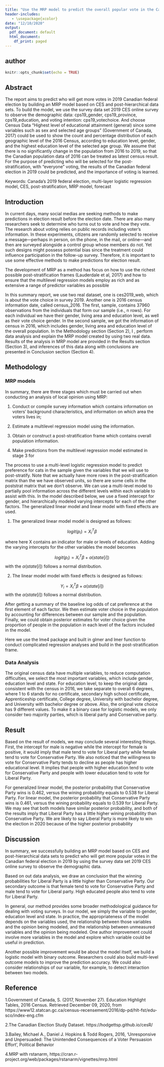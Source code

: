```yaml
---
title: "Use the MRP model to predict the overall popular vote in the Canadian Federal Election in 2019"
header-includes:
   - \usepackage{xcolor}
date: "12/10/2020"
output:
  pdf_document: default
  html_document:
    df_print: paged
---
```


## author
\begin{itemize}
  \item Xiaoxi Bai (1004144749)
\end{itemize}

\textcolor{red}{\underline{Please click \href{https://github.com/XiaoxiBai03/STA304-Final-Project}{\textbf{"here"}} to access the GitHub repository for all work.}}

```r
knitr::opts_chunk$set(echo = TRUE)
```

## Abstract

The report aims to predict who will get more votes in 2019 Canadian federal election by building an MRP model based on CES and post-hierarchical data sets. To build the model, we use the survey data set 2019 CES online survey to observe the demographic data: cps19_gender, cps19_province, cps19_education, and voting intention: cps19_votechoice. And choose Census Data “Highest level of educational attainment (general) since some variables such as sex and selected age groups” (Government of Canada, 2017) could be used to show the count and percentage distribution of each geographic level of the 2016 Census, according to education level, gender, and the highest education level of the selected age group. We assume that there is no significantly change in the population from 2016 to 2019, so that the Canadian population data of 2016 can be treated as latest census result. For the purpose of predicting who will be selected for the post-stratification, with "everyone" voting, the results of the Canadian federal election in 2019 could be  predicted, and the importance of voting is learned.

Keywords: Canada's 2019 federal election, multi-layer logistic regression model, CES, post-stratification, MRP model, forecast

## Introduction

In current days, many social medias are seeking methods to make predictions in election result before the election date. There are also many researchers seek to determine who turns out to vote and
how they vote. The research about voting relies on public records including voter's information. In these experiments, citizens are randomly selected to
receive a message—perhaps in person, on the phone, in the mail, or online—and
then are surveyed alongside a control group whose members do not. Yet such
designs might possess potential bias since the treatment could influence participation in the
follow-up survey. Therefore, it is important to use some effective methods to make predictions for election result. 

The development of MRP as a method has focus on how to use the richest
possible post-stratification frames (Lauderdale et al, 2017) and how to ensure that the multilevel regression models employ as rich and as extensive a range of predictor variables as possible

In this summary report, we use two real dataset, one is ces2019_web, which is about the vote choice in survey 2019. Another one is 2016 census information date, called census_2016. The first, sample, contains 37960 observations from the individuals that form our sample (i.e., n rows). For each individual we have their gender, living area and education level, as well as their vote choice gender. In the second sample, we got the information of census in 2016, which includes gender, living area and education level of the overall population. In the Methodology section (Section 2), I , perform data analysis and explain the MRP model created by using two real data. Results of the analysis in MRP model  are provided in the Results section (Section 3), and inferences of this data along with conclusions are presented in Conclusion section (Section 4).

## Methodology

### MRP models

In summary, there are three stages which must be carried out when conducting an analysis of local
opinion using MRP:

1. Conduct or compile survey information which contains information on voters’ background characteristics, and information on which area the
voters lives in;

2. Estimate a multilevel regression model using the information.

3. Obtain or construct a post-stratification frame which contains overall population information.

4. Make predictions from the multilevel regression model estimated in stage 3 for

The process to use a multi-level logistic regression model to predict preference for cats in the sample given the variables that we will use to post-stratify. Note that we actually have more rows in the post-stratification matrix than the we have observed units, so there are some cells in the poststrat matrix that we don’t observe. We can use a multi-level model to partially pool information across the different levels within each variable to assist with this. In the model described below, we use a fixed intercept for gender, and hierarchically modeled varying intercepts for each of the other factors. The generalized linear model and linear model with fixed effects are used.

1. The generalized linear model model is designed as follows:

$$logit(p_i) = X_i^T \beta$$

where here X  contains an indicator for male or levels of education. Adding the varying intercepts for the other variables the model becomes

$$logit(p_i) = X_i^T \beta + \alpha(state[i])$$
with the 
$\alpha(state[i])$ follows a normal distribution.

2. The linear model model with fixed effects is designed as follows:

$$Y_i = X_i^T \beta + \alpha(state[i])$$
with the 
$\alpha(state[i])$ follows a normal distribution.

After getting a summary of the baseline log odds of cat preference at the first element of each factor. We then estimate voter choice in the population by accounting for differences between our sample and the population. Finally, we could obtain posterior estimates for voter choice given the proportion of people in the population in each level of the factors included in the model.

Here we use the lme4 package and built in glmer and lmer function to conduct complicated regression analyses and build in the post-stratification frame.

### Data Analysis

The original census data have multiple variables, to reduce computation difficulties, we select the most important variables, which include gender, education level and state. For education level, to keep the original data consistent with the census in 2016, we take separate to overall 6 degrees, where 1 to 6 stands for no certificate, secondary high school certificate, Apprenticeship certificate, College degree, University with bachelor degree, and University with bachelor degree or above. Also, the original vote choice has 9 different values. To make it a binary case for logistic models, we only consider two majority parties, which is liberal party and Conservative party. 


\begin{figure}
	\centering
	\includegraphics[height=4in]{P1.png}
	\caption{Description of Vote data}
\end{figure}   

## Result
Based on the result of models, we may conclude several interesting things. First, the intercept for male is negative while the intercept for female is positive, it would imply that male tend to vote for Liberal party while female tend to vote for Conservative Party. We also noticed that the willingness to vote for Conservative Party tends to decline as people has higher educational level. It implies that people with higher education tend to vote for Conservative Party and people with lower education tend to vote for Liberal Party.

\begin{figure}
	\centering
	\includegraphics[height=4in]{P2.png}
	\caption{Model Interpretation}
\end{figure}   

For generalized linear model, the posterior probability that  Conservative Party wins is 0.462, versus the wining probability equals to 0.538 for Liberal Party. For linear model, the posterior probability that  Conservative Party wins is 0.461, versus the wining probability equals to 0.539 for Liberal Party. We may see that both models have similar posterior probability, and both of the results imply that
Liberal Party has a little higher wining probability than Conservative Party. We are likely to say Liberal Party is more likely to win the election in 2020 because of the higher posterior probability


## Discussion

In summary, we successfully building an MRP model based on CES and post-hierarchical data sets to predict who will get more popular votes in the Canadian federal election in 2019 by  using the survey data set 2019 CES online survey to observe the demographic data. 

Based on out data analysis, we draw an conclusion that the winning probabilities for Liberal Party is a little higher than Conservative Party. Our secondary outcome is that female tend to vote for Conservative Party and male tend to vote for Liberal party. High educated people also tend to vote for Liberal Party. 

In general, our method provides some broader methodological guidance for
dealing with voting surveys. In our model, we simply the variable to gender, education level and state. In practice, the appropriateness of the model depends on the variables used, the relationship between those variables
and the opinion being modeled, and the relationship between unmeasured variables
and the opinion being modeled. One author improvement could involve more variables in the model and explore which variable could be useful in prediction.

Another possible improvement would be about the model itself, we build a logistic model with binary outcome. Researchers could also build multi-level outcome models to improve the prediction accuracy. We could also consider relationships of our variable, for example, to detect interaction between two models.


## Reference

1.Government of Canada, S. (2017, November 27). Education Highlight Tables, 2016 Census. Retrieved December 09, 2020, from https://www12.statcan.gc.ca/census-recensement/2016/dp-pd/hlt-fst/edu-sco/index-eng.cfm

2.The Canadian Election Study Dataset. https://hodgettsp.github.io/cesR/

3.Bailey, Michael A., Daniel J. Hopkins & Todd Rogers, 2016, ‘Unresponsive and Unpersuaded: The Unintended Consequences of a Voter Persuasion Effort’, Political Behavior

4.MRP with rstanarm, https://cran.r-project.org/web/packages/rstanarm/vignettes/mrp.html